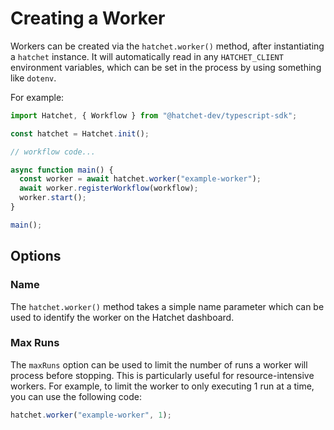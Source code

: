# Creating a Worker

Workers can be created via the `hatchet.worker()` method, after instantiating a `hatchet` instance.
It will automatically read in any `HATCHET_CLIENT` environment variables, which can be set in the process by using something like `dotenv`.

For example:

```ts
import Hatchet, { Workflow } from "@hatchet-dev/typescript-sdk";

const hatchet = Hatchet.init();

// workflow code...

async function main() {
  const worker = await hatchet.worker("example-worker");
  await worker.registerWorkflow(workflow);
  worker.start();
}

main();
```

## Options

### Name

The `hatchet.worker()` method takes a simple name parameter which can be used to identify the worker on the Hatchet dashboard.

### Max Runs

The `maxRuns` option can be used to limit the number of runs a worker will process before stopping. This is particularly useful for resource-intensive workers. For example, to limit the worker to only executing 1 run at a time, you can use the following code:

```ts
hatchet.worker("example-worker", 1);
```
